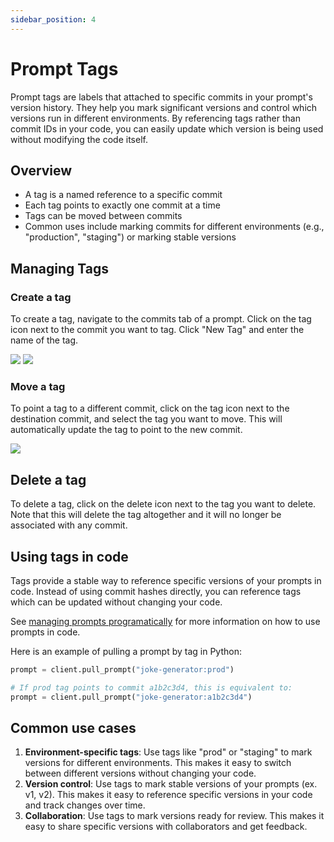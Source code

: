 ```yaml
---
sidebar_position: 4
---
```


# Prompt Tags

Prompt tags are labels that attached to specific commits in your prompt's version history. They help you mark significant versions and control which versions run in different environments. By referencing tags rather than commit IDs in your code, you can easily update which version is being used without modifying the code itself.

## Overview

- A tag is a named reference to a specific commit
- Each tag points to exactly one commit at a time
- Tags can be moved between commits
- Common uses include marking commits for different environments (e.g., "production", "staging") or marking stable versions

## Managing Tags

### Create a tag

To create a tag, navigate to the commits tab of a prompt. Click on the tag icon next to the commit you want to tag. Click "New Tag" and enter the name of the tag.

![](../static/prompt_tags/commits_tab.png)
![](../static/prompt_tags/create_new_prompt_tag.png)

### Move a tag

To point a tag to a different commit, click on the tag icon next to the destination commit, and select the tag you want to move.
This will automatically update the tag to point to the new commit.

![](../static/prompt_tags/move_prompt_tag.png)

## Delete a tag

To delete a tag, click on the delete icon next to the tag you want to delete. Note that this will delete the tag altogether and it will no longer be associated with any commit.

## Using tags in code

Tags provide a stable way to reference specific versions of your prompts in code. Instead of using commit hashes directly, you can reference tags which can be updated without changing your code.

See [managing prompts programatically](./manage_prompts_programatically.mdx) for more information on how to use prompts in code.

Here is an example of pulling a prompt by tag in Python:

```python
prompt = client.pull_prompt("joke-generator:prod")

# If prod tag points to commit a1b2c3d4, this is equivalent to:
prompt = client.pull_prompt("joke-generator:a1b2c3d4")
```

## Common use cases

1. **Environment-specific tags**: Use tags like "prod" or "staging" to mark versions for different environments. This makes it easy to switch between different versions without changing your code.
2. **Version control**: Use tags to mark stable versions of your prompts (ex. v1, v2). This makes it easy to reference specific versions in your code and track changes over time.
3. **Collaboration**: Use tags to mark versions ready for review. This makes it easy to share specific versions with collaborators and get feedback.
